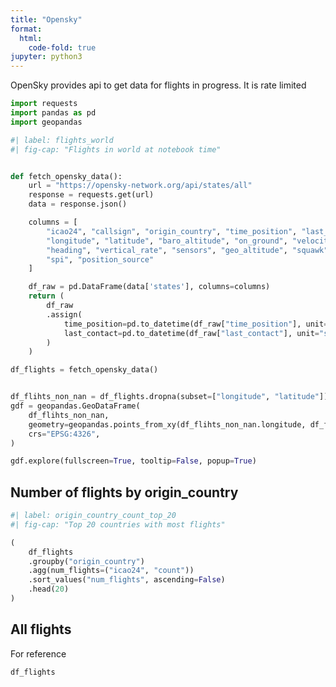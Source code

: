 ```yaml
---
title: "Opensky"
format:
  html:
    code-fold: true
jupyter: python3
---
```


OpenSky provides api to get data for flights in progress. It is rate limited


```python
import requests
import pandas as pd
import geopandas
```

```python
#| label: flights_world
#| fig-cap: "Flights in world at notebook time"


def fetch_opensky_data():
    url = "https://opensky-network.org/api/states/all"
    response = requests.get(url)
    data = response.json()

    columns = [
        "icao24", "callsign", "origin_country", "time_position", "last_contact",
        "longitude", "latitude", "baro_altitude", "on_ground", "velocity",
        "heading", "vertical_rate", "sensors", "geo_altitude", "squawk",
        "spi", "position_source"
    ]

    df_raw = pd.DataFrame(data['states'], columns=columns)
    return (
        df_raw
        .assign(
            time_position=pd.to_datetime(df_raw["time_position"], unit="s"),
            last_contact=pd.to_datetime(df_raw["last_contact"], unit="s"),
        )
    )

df_flights = fetch_opensky_data()


df_flihts_non_nan = df_flights.dropna(subset=["longitude", "latitude"])
gdf = geopandas.GeoDataFrame(
    df_flihts_non_nan,
    geometry=geopandas.points_from_xy(df_flihts_non_nan.longitude, df_flihts_non_nan.latitude),
    crs="EPSG:4326",
)

gdf.explore(fullscreen=True, tooltip=False, popup=True)
```


## Number of flights by origin_country


```python
#| label: origin_country_count_top_20
#| fig-cap: "Top 20 countries with most flights"

(
    df_flights
    .groupby("origin_country")
    .agg(num_flights=("icao24", "count"))
    .sort_values("num_flights", ascending=False)
    .head(20)
)
```


## All flights
For reference

```python
df_flights
```
